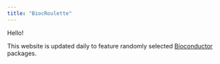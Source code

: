 ```yaml
---
title: "BiocRoulette"
---
```


Hello!

This website is updated daily to feature randomly selected [Bioconductor](https://www.bioconductor.org/) packages.
